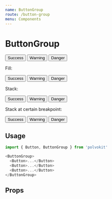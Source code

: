 ```yaml
---
name: ButtonGroup
route: /button-group
menu: Components
---
```



# ButtonGroup

<Playground>
  <ButtonGroup>
    <Button appearance='success'>
      Success
    </Button>
    <Button appearance='warning'>
      Warning
    </Button>
    <Button appearance='danger'>
      Danger
    </Button>
  </ButtonGroup>
</Playground>

Fill:

<Playground>
  <ButtonGroup fill>
    <Button appearance='success'>
      Success
    </Button>
    <Button appearance='warning'>
      Warning
    </Button>
    <Button appearance='danger'>
      Danger
    </Button>
  </ButtonGroup>
</Playground>

Stack:

<Playground>
  <ButtonGroup stack>
    <Button appearance='success'>
      Success
    </Button>
    <Button appearance='warning'>
      Warning
    </Button>
    <Button appearance='danger'>
      Danger
    </Button>
  </ButtonGroup>
</Playground>

Stack at certain breakpoint:

<Playground>
  <ButtonGroup stackAt='medium'>
    <Button appearance='success'>
      Success
    </Button>
    <Button appearance='warning'>
      Warning
    </Button>
    <Button appearance='danger'>
      Danger
    </Button>
  </ButtonGroup>
</Playground>

## Usage

```js
import { Button, ButtonGroup } from 'polvokit'

<ButtonGroup>
  <Button>...</Button>
  <Button>...</Button>
  <Button>...</Button>
</ButtonGroup>
```

## Props

<Props of={ButtonGroup} />
